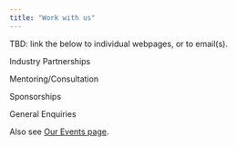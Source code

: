 ```yaml
---
title: "Work with us"
---
```




TBD: link the below to individual webpages, or to email(s). 




Industry Partnerships

Mentoring/Consultation

Sponsorships

General Enquiries

Also see [Our Events page](events.qmd).
